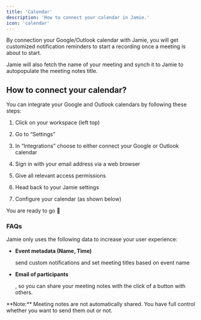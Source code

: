 ```yaml
---
title: 'Calendar'
description: 'How to connect your calendar in Jamie.'
icon: 'calendar'
---
```


By connection your Google/Outlook calendar with Jamie, you will get customized notification reminders to start a recording once a meeting is about to start.&#x20;

Jamie will also fetch the name of your meeting and synch it to Jamie to autopopulate the meeting notes title.&#x20;

## How to connect your calendar?

You can integrate your Google and Outlook calendars by following these steps:

1. Click on your workspace (left top)

2. Go to “Settings”

3. In “Integrations” choose to either connect your Google or Outlook calendar 

4. Sign in with your email address via a web browser

5. Give all relevant access permissions

6. Head back to your Jamie settings

7. Configure your calendar (as shown below)

You are ready to go 🎉

### FAQs

<Accordion title="How does Jamie use the data from my calendar?">
  Jamie only uses the following data to increase your user experience:

  * **Event metadata (Name, Time)**

     send custom notifications and set meeting titles based on event name

  * **Email of participants**

    , so you can share your meeting notes with the click of a button with others.

  <Info>
    **Note:** Meeting notes are not automatically shared. You have full control whether you want to send them out or not.&#x20;
  </Info>


</Accordion>
